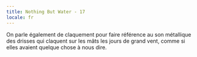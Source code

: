 ```yaml
---
title: Nothing But Water - 17
locale: fr
---
```


<Padded>
  <NothingButWaterFontMedium>
    On parle également de claquement pour faire référence au son métallique des drisses qui claquent sur les mâts les jours de grand vent, comme si elles avaient quelque chose à nous dire.
  </NothingButWaterFontMedium>
</Padded>

